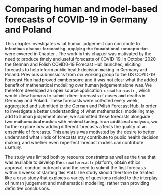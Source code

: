 # Comparing human and model-based forecasts of COVID-19 in Germany and Poland
\label{sec:GermanyPoland}

This chapter investigates what human judgement can contribute to infectious disease forecasting, applying the foundational concepts that were covered in Chapter \ref{sec:scoringutils}. The work in this chapter was motivated by the need to produce timely and useful forecasts of COVID-19. In October 2020 the German and Polish COVID0-19 Forecast Hub \citep{bracherPreregisteredShorttermForecasting2021} launched, eliciting forecasts to help inform public health decision making in Germany and Poland. Previous submissions from our working group to the US COVID-19 Forecast Hub \citep{cramerEvaluationIndividualEnsemble2021} had proved cumbersome and it was not clear what the added benefit of mathematical modelling over human judgement alone was. We therefore developed an open source application, `crowdforecastr` \citep{crowdforecastr}, which would allow humans to submit direct forecasts of cases and deaths in Germany and Poland. These forecasts were collected every week, aggregated and submitted to the German and Polish Forecast Hub. In order to investigate a better understanding of what mathematical modelling may add to human judgement alone, we submitted these forecasts alongside two mathematical models with minimal tuning. In an additional analyses, we further explore how adding different forecasts affects the quality of an ensemble of forecasts. This analysis was motivated by the desire to better understand what kinds of forecasts may contribute to public health decision making, and whether even imperfect forecast models can contribute usefully. 

The study was limited both by resource constraints as well as the time that was available to develop the `crowdforecastr` platform, obtain ethics approval, conduct outreach, and the need to submit the first forecasts within 6 weeks of starting this PhD. The study should therefore be treated like a case study that explores a variety of questions related to the interplay of human judgement and mathematical modelling, rather than providing definitive conclusions. 




\clearpage


\includepdf[pages=-]{papers/Research Paper Cover Sheet-18 Paper 2.docx.pdf}

<!-- \includepdf[pages=-]{papers/Paper-2-Forecasts-Germany-Poland.pdf} -->
<!-- \includepdf[pages=-]{papers/Paper-2-SI.pdf} -->
